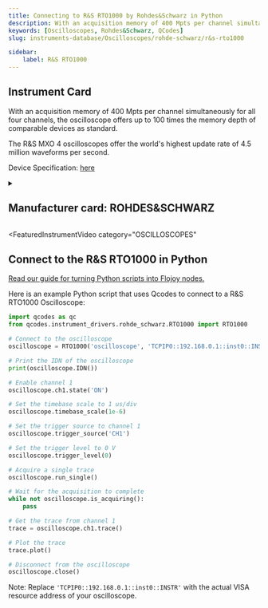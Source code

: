 ```yaml
---
title: Connecting to R&S RTO1000 by Rohdes&Schwarz in Python
description: With an acquisition memory of 400 Mpts per channel simultaneously for all four channels, the oscilloscope offers up to 100 times the memory depth of comparable devices as standard.  The R&S MXO 4 oscilloscopes offer the world's highest update rate of 4.5 million waveforms per second.
keywords: [Oscilloscopes, Rohdes&Schwarz, QCodes] 
slug: instruments-database/Oscilloscopes/rohde-schwarz/r&s-rto1000 

sidebar:
    label: R&S RTO1000 
---
```



## Instrument Card

With an acquisition memory of 400 Mpts per channel simultaneously for all four channels, the oscilloscope offers up to 100 times the memory depth of comparable devices as standard.

The R&S MXO 4 oscilloscopes offer the world's highest update rate of 4.5 million waveforms per second.



Device Specification: [here](https://scdn.rohde-schwarz.com/ur/pws/dl_downloads/dl_common_library/dl_brochures_and_datasheets/pdf_1/service_support_30/RTO_dat-sw_en_5214-5155-22_v2800.pdf)

<details style={{ marginTop: "15px"}}>
<summary><h2 style={{display:'inline'}}>Manufacturer card: ROHDES&SCHWARZ</h2></summary>

![ROHDES&SCHWARZ](https://res.cloudinary.com/dhopxs1y3/image/upload/v1692806194/Instruments/Vendor%20Logos/RohdeSchwarz.png)

Rohde & Schwarz GmbH & Co KG is an international electronics group specializing in the fields of electronic test equipment, broadcast & media, cybersecurity, radiomonitoring and radiolocation, and radiocommunication.

- Headquarters: Munich, Germany
- Yearly Revenue (millions, USD): 2500
- Vendor Website: [here](https://www.rohde-schwarz.com/ca/home_48230.html)

</details>


<FeaturedInstrumentVideo
  category="OSCILLOSCOPES"
></FeaturedInstrumentVideo>

## Connect to the R&S RTO1000 in Python

[Read our guide for turning Python scripts into Flojoy nodes.](https://docs.flojoy.ai/contribution/blocks/custom-flojoy-block/)



<Tabs>
<TabItem value="Flojoy" label="Flojoy" className="flojoy-instrument-tabs">

<SectionsCard category="OSCILLOSCOPES" manufacturer="Rohdes&Schwarz"></SectionsCard>

</TabItem>
<TabItem value="QCodes" label="QCodes">

Here is an example Python script that uses Qcodes to connect to a R&S RTO1000 Oscilloscope:

```python
import qcodes as qc
from qcodes.instrument_drivers.rohde_schwarz.RTO1000 import RTO1000

# Connect to the oscilloscope
oscilloscope = RTO1000('oscilloscope', 'TCPIP0::192.168.0.1::inst0::INSTR')

# Print the IDN of the oscilloscope
print(oscilloscope.IDN())

# Enable channel 1
oscilloscope.ch1.state('ON')

# Set the timebase scale to 1 us/div
oscilloscope.timebase_scale(1e-6)

# Set the trigger source to channel 1
oscilloscope.trigger_source('CH1')

# Set the trigger level to 0 V
oscilloscope.trigger_level(0)

# Acquire a single trace
oscilloscope.run_single()

# Wait for the acquisition to complete
while not oscilloscope.is_acquiring():
    pass

# Get the trace from channel 1
trace = oscilloscope.ch1.trace()

# Plot the trace
trace.plot()

# Disconnect from the oscilloscope
oscilloscope.close()
```

Note: Replace `'TCPIP0::192.168.0.1::inst0::INSTR'` with the actual VISA resource address of your oscilloscope.

</TabItem>
</Tabs>